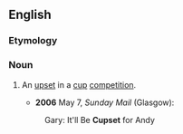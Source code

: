 ==English==

===Etymology===
{{blend|cup|upset}}

===Noun===
{{en-noun}}

# {{sports|journalism|British|slang}} An [[upset]] in a [[cup]] [[competition]]. 
#*'''2006''' May 7, ''Sunday Mail'' (Glasgow):
#:Gary: It'll Be '''Cupset''' for Andy